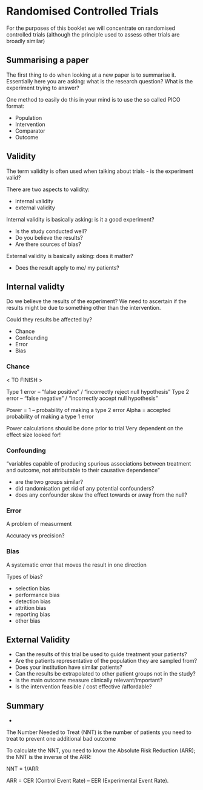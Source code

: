 # Randomised Controlled Trials

For the purposes of this booklet we will concentrate on randomised controlled trials (although the principle used to assess other trials are broadly similar)

## Summarising a paper

The first thing to do when looking at a new paper is to summarise it. Essentially here you are asking: what is the research question? What is the experiment trying to answer?

One method to easily do this in your mind is to use the so called PICO format:

- Population 
- Intervention 
- Comparator 
- Outcome 

## Validity

The term validity is often used when talking about trials - is the experiment valid?

There are two aspects to validity:

- internal validity
- external validity

Internal validity is basically asking: is it a good experiment? 

- Is the study conducted well? 
-	Do you believe the results? 
- Are there sources of bias?


External validity is basically asking: does it matter? 

- Does the result apply to me/ my patients?

## Internal validty

Do we believe the results of the experiment? We need to ascertain if the results might be due to something other than the intervention.

Could they results be affected by?

- Chance
- Confounding
- Error 
- Bias

### Chance

< TO FINISH > 

Type 1 error – “false positive” / “incorrectly reject null hypothesis”
Type 2 error – “false negative” / “incorrectly accept null hypothesis”

Power = 1 – probability of making a type 2 error
Alpha = accepted probability of making a type 1 error

Power calculations should be done prior to trial
Very dependent on the effect size looked for!

	
### Confounding

“variables capable of producing spurious associations between treatment and 			outcome, not attributable to their causative dependence”

- are the two groups similar?
- did randomisation get rid of any potential confounders?
- does any confounder skew the effect towards or away from the null?

### Error

A problem of measurment

Accuracy vs precision?

### Bias

A systematic error that moves the result in one direction

Types of bias?

- selection bias
- performance bias
- detection bias
- attrition bias
- reporting bias
- other bias

## External Validity

- Can the results of this trial be used to guide treatment your patients?
- Are the patients representative of the population they are sampled from?
- Does your institution have similar patients?
- Can the results be extrapolated to other patient groups not in the study?
- Is the main outcome measure clinically relevant/important?
- Is the intervention feasible / cost effective /affordable?


## Summary









- 



The Number Needed to Treat (NNT) is the number of patients you need to treat to prevent one additional bad outcome

To calculate the NNT, you need to know the Absolute Risk Reduction (ARR); the NNT is the inverse of the ARR:

NNT = 1/ARR

ARR = CER (Control Event Rate) – EER (Experimental Event Rate).

